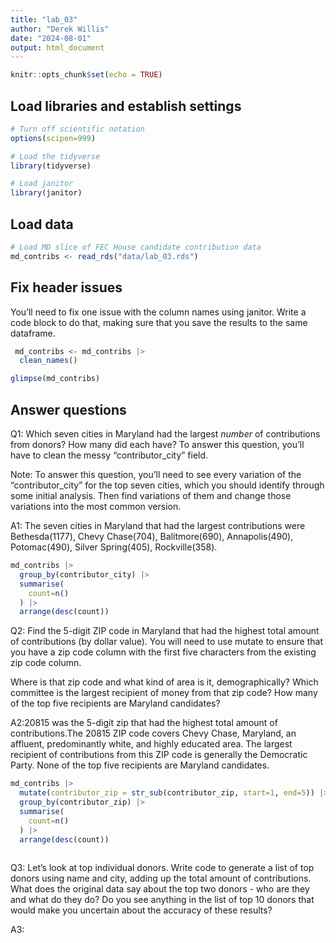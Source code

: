 ```yaml
---
title: "lab_03"
author: "Derek Willis"
date: "2024-08-01"
output: html_document
---
```


```r
knitr::opts_chunk$set(echo = TRUE)
```

## Load libraries and establish settings

```r
# Turn off scientific notation
options(scipen=999)

# Load the tidyverse
library(tidyverse)

# Load janitor
library(janitor)
```

## Load data

```r
# Load MD slice of FEC House candidate contribution data
md_contribs <- read_rds("data/lab_03.rds")
```

## Fix header issues

You'll need to fix one issue with the column names using janitor. Write a code block to do that, making sure that you save the results to the same dataframe.

```r
 md_contribs <- md_contribs |>
  clean_names()

glimpse(md_contribs)
```


## Answer questions

Q1: Which seven cities in Maryland had the largest *number* of contributions from donors? How many did each have? To answer this question, you'll have to clean the messy "contributor_city" field.

Note: To answer this question, you'll need to see every variation of the "contributor_city" for the top seven cities, which you should identify through some initial analysis. Then find variations of them and change those variations into the most common version.

A1: The seven cities in Maryland that had the largest contributions were Bethesda(1177), Chevy Chase(704), Balitmore(690), Annapolis(490), Potomac(490), Silver Spring(405), Rockville(358).

```r
md_contribs |> 
  group_by(contributor_city) |> 
  summarise(
    count=n()
  ) |>
  arrange(desc(count))
```

Q2: Find the 5-digit ZIP code in Maryland that had the highest total amount of contributions (by dollar value). You will need to use mutate to ensure that you have a zip code column with the first five characters from the existing zip code column.

Where is that zip code and what kind of area is it, demographically? Which committee is the largest recipient of money from that zip code? How many of the top five recipients are Maryland candidates?

A2:20815 was the 5-digit zip that had the highest total amount of contributions.The 20815 ZIP code covers Chevy Chase, Maryland, an affluent, predominantly white, and highly educated area. The largest recipient of contributions from this ZIP code is generally the Democratic Party. None of the top five recipients are Maryland candidates. 

```r
md_contribs |>
  mutate(contributor_zip = str_sub(contributor_zip, start=1, end=5)) |>
  group_by(contributor_zip) |> 
  summarise(
    count=n()
  ) |>
  arrange(desc(count))
  
```

Q3: Let's look at top individual donors. Write code to generate a list of top donors using name and city, adding up the total amount of contributions. What does the original data say about the top two donors - who are they and what do they do? Do you see anything in the list of top 10 donors that would make you uncertain about the accuracy of these results?

A3:

```r

```
